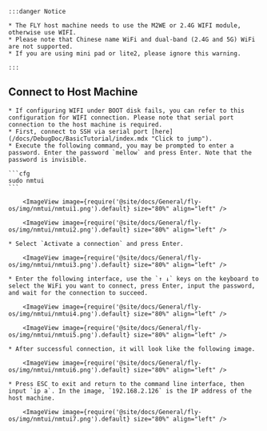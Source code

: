 
    :::danger Notice

    * The FLY host machine needs to use the M2WE or 2.4G WIFI module, otherwise use WIFI.
    * Please note that Chinese name WiFi and dual-band (2.4G and 5G) WiFi are not supported.
    * If you are using mini pad or lite2, please ignore this warning.

    :::

## Connect to Host Machine

    * If configuring WIFI under BOOT disk fails, you can refer to this configuration for WIFI connection. Please note that serial port connection to the host machine is required.
    * First, connect to SSH via serial port [here](/docs/DebugDoc/BasicTutorial/index.mdx "Click to jump").
    * Execute the following command, you may be prompted to enter a password. Enter the password `mellow` and press Enter. Note that the password is invisible.

    ```cfg
    sudo nmtui
    ```

        <ImageView image={require('@site/docs/General/fly-os/img/nmtui/nmtui1.png').default} size="80%" align="left" />

        <ImageView image={require('@site/docs/General/fly-os/img/nmtui/nmtui2.png').default} size="80%" align="left" />

    * Select `Activate a connection` and press Enter.

        <ImageView image={require('@site/docs/General/fly-os/img/nmtui/nmtui3.png').default} size="80%" align="left" />

    * Enter the following interface, use the `↑ ↓` keys on the keyboard to select the WiFi you want to connect, press Enter, input the password, and wait for the connection to succeed.

        <ImageView image={require('@site/docs/General/fly-os/img/nmtui/nmtui4.png').default} size="80%" align="left" />

        <ImageView image={require('@site/docs/General/fly-os/img/nmtui/nmtui5.png').default} size="80%" align="left" />

    * After successful connection, it will look like the following image.

        <ImageView image={require('@site/docs/General/fly-os/img/nmtui/nmtui6.png').default} size="80%" align="left" />

    * Press ESC to exit and return to the command line interface, then input `ip a`. In the image, `192.168.2.126` is the IP address of the host machine.

        <ImageView image={require('@site/docs/General/fly-os/img/nmtui/nmtui7.png').default} size="80%" align="left" />